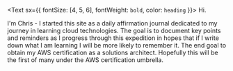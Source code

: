 <Text sx={{ fontSize: [4, 5, 6], fontWeight: `bold`, color: `heading` }}>
  Hi.
</Text>

I'm Chris - I started this site as a daily affirmation journal dedicated to my journey in learning cloud technologies. The goal is to document key points and reminders as I progress through this expedition in hopes that if I write down what I am learning I will be more likely to remember it. The end goal to obtain my AWS certification as a solutions architect. Hopefully this will be the first of many under the AWS certification umbrella.

